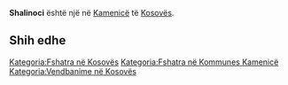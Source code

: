 {{Fshat në 
 | Emri                = Shalinoci
 | EmriAlt                = 
 | NAME_SHORT_FORM=      
 | NAME_GENERIC=      
 | NAME_SORT_NAME_RO=      SHALINOCI
 | FULL_NAME_RO = Shalinoci
 | FULL_NAME_ND_RO=Shalinoci
 | SORT_NAME_RG=SHALINOCI
 | FULL_NAME_RG=Shalinoci
 | FULL_NAME_ND_RG=Shalinoci
 | SRP_NAME_SHORT_FORM=      
 | SRP_NAME_GENERIC=      
 | SRP_NAME_SORT_NAME_RO=      
 | SRP_FULL_NAME_RO = 
 | SRP_FULL_NAME_ND_RO=
 | SRP_SORT_NAME_RG=
 | SRP_FULL_NAME_RG=
 | SRP_FULL_NAME_ND_RG=
 | Emri (Rasa dhanore) = 
 | Figura              = 
 | Shteti              = Kosovo
 | Komuna              = Kamenicë
 | Kodi postar         = 
 | Sipërfaqja          = 

 | Popullsia           = 

 | Regj. i popullsisë  = 
 | Dend. e popullsisë  = 
 | Faqja zyrtare       = 
 <!--- Koordinatat ----> 
 | Gjerësia            = 42.708889
 | Gjatësia            = 20.535556
 | Lartësia            = 
}}
'''Shalinoci''' është një [[]] në [[Kamenicë]] të [[Kosovës]].

<!-- == Gjeografia == -->
<!-- == Historia == -->
<!-- == Demografia == -->
== Shih edhe ==
{{Komuna Kamenicë}}
{{Kosovo-Administrata-Cung}}

[[Kategoria:Fshatra në Kosovës]]
[[Kategoria:Fshatra në Kommunes Kamenicë]]
[[Kategoria:Vendbanime në Kosovës]]